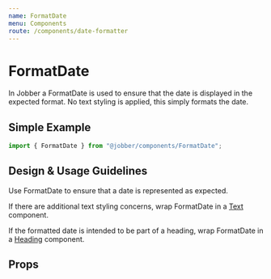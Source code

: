 ```yaml
---
name: FormatDate
menu: Components
route: /components/date-formatter
---
```



# FormatDate

<ComponentStatus stage="pre" responsive="yes" accessible="yes" />

In Jobber a FormatDate is used to ensure that the date is displayed in the
expected format. No text styling is applied, this simply formats the date.

## Simple Example

```ts
import { FormatDate } from "@jobber/components/FormatDate";
```

<Playground>
  <FormatDate date={new CivilDate(2020, 2, 26)} />
</Playground>

## Design & Usage Guidelines

Use FormatDate to ensure that a date is represented as expected. 

If there are additional text styling concerns, wrap FormatDate in a [Text](https://atlantis.getjobber.com/packages-components-src-text-text) component.

If the formatted date is intended to be part of a heading, wrap FormatDate in a [Heading](https://atlantis.getjobber.com/packages-components-src-heading-heading) component.

## Props

<Props of={FormatDate} />

